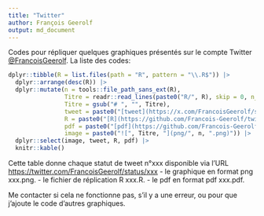 ```yaml
---
title: "Twitter"
author: François Geerolf
output: md_document
---
```



Codes pour répliquer quelques graphiques présentés sur le compte Twitter [@FrancoisGeerolf](https://twitter.com/FrancoisGeerolf). La liste des codes:

```r
dplyr::tibble(R = list.files(path = "R", pattern = "\\.R$")) |>
  dplyr::arrange(desc(R)) |>
  dplyr::mutate(n = tools::file_path_sans_ext(R),
                Titre = readr::read_lines(paste0("R/", R), skip = 0, n_max = 1),
                Titre = gsub("# ", "", Titre),
                tweet = paste0("[tweet](https://x.com/FrancoisGeerolf/status/", n, ")"),
                R = paste0("[R](https://github.com/Francois-Geerolf/twitter/blob/main/R/", n, ".R)"),
                pdf = paste0("[pdf](https://github.com/Francois-Geerolf/twitter/blob/main/pdf/", n, ".pdf)"),
                image = paste0("![", Titre, "](png/", n, ".png)")) |>
  dplyr::select(image, tweet, R, pdf) |>
  knitr::kable()
```

Cette table donne chaque statut de tweet n°xxx disponible via l'URL <https://twitter.com/FrancoisGeerolf/status/xxx>
- le graphique en format png xxx.png.
- le fichier de réplication R xxx.R.
- le pdf en format pdf xxx.pdf.

Me contacter si cela ne fonctionne pas, s'il y a une erreur, ou pour que j'ajoute le code d'autres graphiques.
